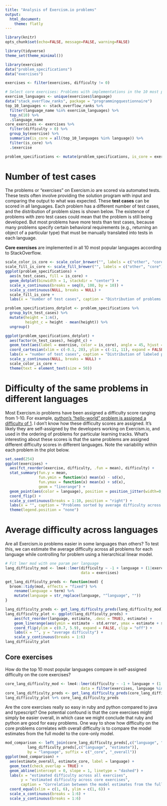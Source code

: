 ```yaml
---
title: "Analysis of Exercism.io problems"
output:
  html_document:
    theme: flatly
---
```

```r
library(knitr)
opts_chunk$set(echo=FALSE, message=FALSE, warning=FALSE)
```
```r
library(tidyverse)
theme_set(theme_minimal())

library(exercism)
data("problem_specifications")
data("exercises")

exercises <- filter(exercises, difficulty != 0)

# Select core exercises: Problems with implementations in the 10 most popular languages according to StackOverflow.
exercism_languages <- unique(exercises$language)
data("stack_overflow_ranks", package = "programmingquestionnaire")
top_10_languages <- stack_overflow_ranks %>%
  filter(language_name %in% exercism_languages) %>%
  top_n(10) %>%
  .$language_name
core_exercises <- exercises %>%
  filter(difficulty > 0) %>%
  group_by(exercise) %>%
  summarize(is_core = all(top_10_languages %in% language)) %>%
  filter(is_core) %>%
  .$exercise

problem_specifications <- mutate(problem_specifications, is_core = exercise %in% core_exercises)
```

# Number of test cases

The problems or "exercises" on Exercism.io are scored via automated tests. These
tests often involve providing the solution program with input and
comparing the output to what was expected. These **test cases** can
be scored in all languages. Each problem has a different number of test cases,
and the distribution of problem sizes is shown below. The existence of problems
with zero test cases could mean that the problem is still being developed. But
most problems have more tests than test cases, because many problems specify
certain behavioral requirements (e.g., returning an object of a particular type)
that must be manually translated into tests in each language.

**Core exercises** are implemented in all 10 most popular languages according to StackOverflow.

```r
scale_color_is_core <- scale_color_brewer("", labels = c("other", "core"), palette = "Set2")
scale_fill_is_core <- scale_fill_brewer("", labels = c("other", "core"), palette = "Set2")
ggplot(problem_specifications) +
  aes(n_test_cases, fill = is_core) +
  geom_dotplot(binwidth = 1, stackdir = "center") +
  scale_x_continuous(breaks = seq(0, 100, by = 10)) +
  scale_y_continuous(NULL, breaks = NULL) +
  scale_fill_is_core +
  labs(x = "number of test cases", caption = "Distribution of problems sorted by number of test cases.\nSource: github.com/exercism/problem-specifications")
```

```r
problem_specifications_dotplot <- problem_specifications %>%
  group_by(n_test_cases) %>%
  mutate(height = 1:n(),
         height_c = height - mean(height)) %>%
  ungroup()

ggplot(problem_specifications_dotplot) +
  aes(factor(n_test_cases), height_c) +
  geom_text(aes(label = exercise, color = is_core), angle = 45, hjust = 0.5, check_overlap = TRUE, size = 10) +
  coord_cartesian(xlim = c(-0.1, 28), ylim = c(-11, 11), expand = FALSE) +
  labs(x = "number of test cases", caption = "Distribution of labeled problems for reference. Note the ordinal x-axis.\nSource: github.com/exercism/problem-specifications") +
  scale_y_continuous(NULL, breaks = NULL) +
  scale_color_is_core +
  theme(text = element_text(size = 50))
```

# Difficulty of the same problems in different languages

Most Exercism.io problems have been assigned a difficulty score ranging from
1-10. For example, [python's "hello-world" problem is assigned a difficulty of
1](https://github.com/exercism/python/blob/master/config.json#L15). I don't know
how these difficulty scores are assigned. It's likely they are self-assigned by
the developers working on Exercism.io, and used in the ordering of problems for
particular learning tracks. What's interesting about these scores is that the
same problems are assigned different difficulty scores in different languages.
Note the variability within each problem in the plot below.

```r
set.seed(254)
ggplot(exercises) +
  aes(fct_reorder(exercise, difficulty, .fun = mean), difficulty) +
  stat_summary(fun.y = mean,
               fun.ymin = function(x) mean(x) - sd(x), 
               fun.ymax = function(x) mean(x) + sd(x), 
               geom = "linerange") +
  geom_point(aes(color = language), position = position_jitter(width=0, height=0.2), shape = 1, alpha = 0.6) +
  coord_flip() +
  scale_y_continuous(breaks = 1:10, position = "right") +
  labs(x = "", caption = "Problems sorted by average difficulty across languages. Lineranges show mean difficulties ±1 standard deviation.") +
  theme(legend.position = "none")
```

# Average difficulty across languages

Are all Exercism.io problems easier in some languages than others? To test this,
we can estimate the average difficulty across all problems for each language while
controlling for problem using a hierarchical linear model.

```r
# Fit lmer mod with one param per language
lang_difficulty_mod <- lme4::lmer(difficulty ~ -1 + language + (1|exercise),
                                  data = exercises)

get_lang_difficulty_preds <- function(mod) {
  broom::tidy(mod, effects = "fixed") %>%
    rename(language = term) %>%
    mutate(language = str_replace(language, "^language", ""))
}

lang_difficulty_preds <- get_lang_difficulty_preds(lang_difficulty_mod)
lang_difficulty_plot <- ggplot(lang_difficulty_preds) +
    aes(fct_reorder(language, estimate, .desc = TRUE), estimate) +
    geom_linerange(aes(ymin = estimate - std.error, ymax = estimate + std.error)) +
    coord_flip(ylim = c(0.7, 5.9), expand = FALSE, clip = "off") +
    labs(x = "", y = "average difficulty") +
    scale_y_continuous(breaks = 1:6)
lang_difficulty_plot
```

## Core exercises

How do the top 10 most popular languages compare in self-assigned difficulty on the core
exercises?

```r
core_lang_difficulty_mod <- lme4::lmer(difficulty ~ -1 + language + (1|exercise),
                                  data = filter(exercises, language %in% top_10_languages, exercise %in% core_exercises))
core_lang_difficulty_preds <- get_lang_difficulty_preds(core_lang_difficulty_mod)
lang_difficulty_plot %+% core_lang_difficulty_preds
```

Are the core exercises really so easy in ruby and python compared to java and typescript? One
potential confound is that the core exercises might simply be easier overall, in which case
we might conclude that ruby and python are good for easy problems. One way to show how
difficulty on the core problems correlates with overall difficulty is to
compare the model estimates from the full model to the core-only model.

```r
mod_comparison <- left_join(core_lang_difficulty_preds[,c("language", "estimate")],
          lang_difficulty_preds[,c("language", "estimate")],
          by = "language", suffix = c("_core", "_overall"))
ggplot(mod_comparison) +
  aes(estimate_overall, estimate_core, label = language) +
  geom_text(check_overlap = TRUE) +
  geom_abline(intercept = 0, slope = 1, linetype = "dashed") +
  labs(x = "estimated difficulty across all exercises",
       y = "estimated difficulty across core exercises",
       caption = "Correlation between the model estimates from the full model and the core-only model.\nCore exercises are easier in all languages.") +
  coord_equal(xlim = c(1, 6), ylim = c(1, 6)) +
  scale_x_continuous(breaks = 1:6) +
  scale_y_continuous(breaks = 1:6)
```

